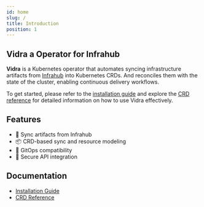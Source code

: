 ```yaml
---
id: home
slug: /
title: Introduction
position: 1
---
```


## Vidra a Operator for Infrahub


**Vidra** is a Kubernetes operator that automates syncing infrastructure artifacts from [Infrahub](https://www.opsmill.com) into Kubernetes CRDs. And reconciles them with the state of the cluster, enabling continuous delivery workflows.

To get started, please refer to the [installation guide](../guides/install.mdx) and explore the [CRD reference](../api-references/api-references.md) for detailed information on how to use Vidra effectively.

## Features

- 🔄 Sync artifacts from Infrahub
- 📦 CRD-based sync and resource modeling
- 📜 GitOps compatibility
- 🔐 Secure API integration

## Documentation

- [Installation Guide](../guides/install.mdx)
- [CRD Reference](../api-references/api-references.md)
